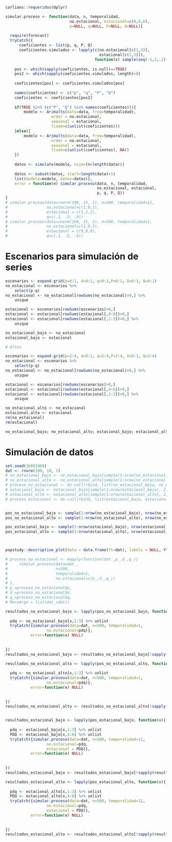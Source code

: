 ```r
carlians::requeridos(dplyr)
```


```r
simular.proceso <- function(data, n, temporalidad, 
                            no.estacional, estacional=c(0,0,0), 
                            p=NULL, q=NULL, P=NULL, Q=NULL){
  
  require(forecast)
  tryCatch({
      coeficientes <- list(p, q, P, Q)
      coeficientes.simulados <- lapply(c(no.estacional[c(1,3)], 
                                         estacional[c(1,3)]), 
                                       function(x) sample(seq(-1,1,.1), x))
      
    pos <- which(sapply(coeficientes, is.null)==TRUE)
    pos2 <- which(sapply(coeficientes.simulados, length)>0)
    
    coeficientes[pos] <- coeficientes.simulados[pos]
    
    names(coeficientes) <- c("p", "q", "P", "Q")
    coeficientes <- coeficientes[pos2]
    
    if(TRUE %in% (c("P", "Q") %in% names(coeficientes))){
        modelo <- Arima(ts(data=data, freq=temporalidad), 
                    order = no.estacional, 
                    seasonal = estacional,
                    fixed=c(unlist(coeficientes)))
    }else({
        modelo <- Arima(ts(data=data, freq=temporalidad), 
                    order = no.estacional, 
                    seasonal = estacional,
                    fixed=c(unlist(coeficientes), NA))
    })
    
    datos <- simulate(modelo, nsim=(n+length(data)))
    
    datos <- subset(datos, start=length(data)+1)
    list(modelo=modelo, datos=datos)}, 
    error = function(e) simular.proceso(data, n, temporalidad,
                                        no.estacional, estacional, 
                                        p, q, P, Q))
}
# simular.proceso(data=rnorm(100, 15, 2), n=500, temporalidad=12,
#                 no.estacional=c(1,0,3),
#                 estacional = c(1,2,2),
#                 q=c(.1, .5, .9))
# simular.proceso(data=rnorm(100, 15, 2), n=500, temporalidad=1,
#                 no.estacional=c(1,0,3),
#                 estacional = c(0,0,0),
#                 q=c(.1, .5, .9))
```

# Escenarios para simulación de series

```r
escenarios <- expand.grid(p=0:1, d=0:1, q=0:1,P=0:1, D=0:1, Q=0:1)
no_estacional <- escenarios %>% 
    select(p:q)
no_estacional <- no_estacional[rowSums(no_estacional)>0,] %>% 
    unique

estacional <- escenarios[rowSums(escenarios)>0,]
estacional <- estacional[rowSums(estacional[,4:6])>0,] 
estacional <- estacional[rowSums(estacional[,1:3])>0,] %>% 
    unique

no_estacional_bajo <- no_estacional
estacional_bajo <- estacional

# Altos

escenarios <- expand.grid(p=2:4, d=0:1, q=2:4,P=2:4, D=0:1, Q=2:4)
no_estacional <- escenarios %>% 
    select(p:q)
no_estacional <- no_estacional[rowSums(no_estacional)>0,] %>% 
    unique

estacional <- escenarios[rowSums(escenarios)>0,]
estacional <- estacional[rowSums(estacional[,4:6])>0,] 
estacional <- estacional[rowSums(estacional[,1:3])>0,] %>% 
    unique

no_estacional_alto <- no_estacional
estacional_alto <- estacional
rm(no_estacional)
rm(estacional)

no_estacional_bajo; no_estacional_alto; estacional_bajo; estacional_alto
```

# Simulación de datos

```r
set.seed(16051989)
dat <- rnorm(100, 10, 1)
# no_estacional_bajo <- no_estacional_bajo[sample(1:nrow(no_estacional_bajo), 2, replace = FALSE),]
# no_estacional_alto <- no_estacional_alto[sample(1:nrow(no_estacional_alto), 2, replace = FALSE),]
# proceso_no_estacional <- do.call(rbind, list(no_estacional_bajo, no_estacional_alto))
# estacional_bajo <- estacional_bajo[sample(1:nrow(estacional_bajo), 2, replace = FALSE),]
# estacional_alto <- estacional_alto[sample(1:nrow(estacional_alto), 2, replace = FALSE),]
# proceso_estacional <- do.call(rbind, list(estacional_bajo, estacional_alto))


pos_no_estacional_bajo <- sample(1:nrow(no_estacional_bajo), nrow(no_estacional_bajo), replace = FALSE)
pos_no_estacional_alto <- sample(1:nrow(no_estacional_alto), nrow(no_estacional_alto), replace = FALSE)

pos_estacional_bajo <- sample(1:nrow(estacional_bajo), nrow(estacional_bajo), replace = FALSE)
pos_estacional_alto <- sample(1:nrow(estacional_alto), nrow(estacional_alto), replace = FALSE)



popstudy::descriptive_plot(data = data.frame(Yt=dat), labels = NULL, Yt)

# proceso_no_estacional <- mapply(function(dat_,p_,d_,q_){
#     simular.proceso(data=dat_, 
#                     n=500, 
#                     temporalidad=1,
#                     no.estacional=c(p_,d_,q_))
# }, 
# p_=proceso_no_estacional$p, 
# d_=proceso_no_estacional$d, 
# q_=proceso_no_estacional$q,
# MoreArgs = list(dat_=dat))

resultados_no_estacional_bajo <- lapply(pos_no_estacional_bajo, function(x){
  
  pdq <- no_estacional_bajo[x,1:3] %>% unlist 
  tryCatch({simular.proceso(data=dat, n=500, temporalidad=1,
                  no.estacional=pdq)}, 
           error=function(e) NULL)
  
  
})
resultados_no_estacional_bajo <- resultados_no_estacional_bajo[!sapply(resultados_no_estacional_bajo, is.null)][1:2]

resultados_no_estacional_alto <- lapply(pos_no_estacional_alto, function(x){
  
  pdq <- no_estacional_alto[x,1:3] %>% unlist 
  tryCatch({simular.proceso(data=dat, n=500, temporalidad=1,
                  no.estacional=pdq)}, 
           error=function(e) NULL)
  
  
})
resultados_no_estacional_alto <- resultados_no_estacional_alto[!sapply(resultados_no_estacional_alto, is.null)][1:2]


resultados_estacional_bajo <- lapply(pos_estacional_bajo, function(x){
  
  pdq <- estacional_bajo[x,1:3] %>% unlist
  PDQ <- estacional_bajo[x,4:6] %>% unlist
  tryCatch({simular.proceso(data=dat, n=500, temporalidad=12,
                  no.estacional=pdq,
                  estacional = PDQ)}, 
           error=function(e) NULL)
  
  
})
resultados_estacional_bajo <- resultados_estacional_bajo[!sapply(resultados_estacional_bajo, is.null)][1:2]

resultados_estacional_alto <- lapply(pos_estacional_alto, function(x){
  
  pdq <- estacional_alto[x,1:3] %>% unlist
  PDQ <- estacional_alto[x,4:6] %>% unlist
  tryCatch({simular.proceso(data=dat, n=500, temporalidad=12,
                  no.estacional=pdq,
                  estacional = PDQ)}, 
           error=function(e) NULL)
  
  
})
resultados_estacional_alto <- resultados_estacional_alto[!sapply(resultados_estacional_alto, is.null)][1:2]
```

